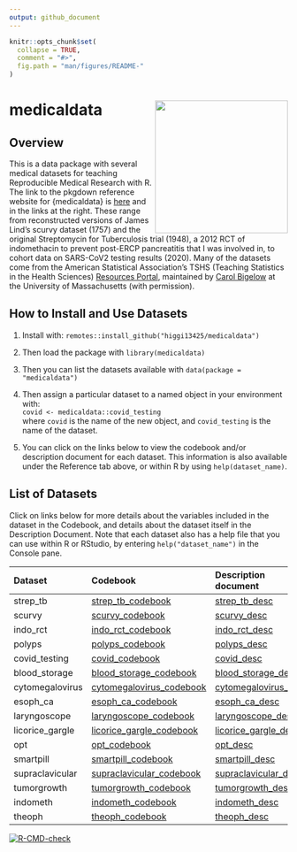 ```yaml
---
output: github_document
---
```


<!-- README.md is generated from README.Rmd. Please edit that file -->

```r
knitr::opts_chunk$set(
  collapse = TRUE,
  comment = "#>",
  fig.path = "man/figures/README-"
)
```

# medicaldata <img src='man/figures/hex-medicaldata.png' align="right" height="240">

## Overview

This is a data package with several medical datasets for teaching Reproducible Medical Research with R. The link to the pkgdown reference website for {medicaldata} is [here](https://higgi13425.github.io/medicaldata/) and in the links at the right. These range from reconstructed versions of James Lind's scurvy dataset (1757) and the original Streptomycin for Tuberculosis trial (1948), a 2012 RCT of indomethacin to prevent post-ERCP pancreatitis that I was involved in, to cohort data on SARS-CoV2 testing results (2020). Many of the datasets come from the American Statistical Association's TSHS (Teaching Statistics in the Health Sciences) [Resources Portal](https://www.causeweb.org/tshs/category/dataset/), maintained by [Carol Bigelow](https://www.umass.edu/sphhs/person/carol-bigelow) at the University of Massachusetts (with permission).

## How to Install and Use Datasets
1. Install with: `remotes::install_github("higgi13425/medicaldata")`     
2. Then load the package with `library(medicaldata)`    
3. Then you can list the datasets available with `data(package = "medicaldata")`    

4. Then assign a particular dataset to a named object in your environment with: <br>
`covid <- medicaldata::covid_testing` <br>
where `covid` is the name of the new object,
and `covid_testing` is the name of the dataset.<br>

5. You can click on the links below to view the codebook and/or description document for each dataset. This information is also available under the Reference tab above, or within R by using `help(dataset_name)`. <br>


## List of Datasets
Click on links below for more details about the variables included in the dataset in the Codebook, and details about the dataset itself in the Description Document. Note that each dataset also has a help file that you can use within R or RStudio, by entering `help("dataset_name")` in the Console pane.

| Dataset         | Codebook                 | Description document          |
|:----------------|:-------------------------|:-------------------------|
|strep_tb|[strep_tb_codebook](https://github.com/higgi13425/medicaldata/blob/master/man/codebooks/strep_tb_codebook.pdf)|[strep_tb_desc](https://github.com/higgi13425/medicaldata/blob/master/man/description_docs/strep_tb_desc.pdf)|
|scurvy|[scurvy_codebook](https://github.com/higgi13425/medicaldata/blob/master/man/codebooks/scurvy_codebook.pdf)| [scurvy_desc](https://github.com/higgi13425/medicaldata/blob/master/man/description_docs/scurvy_desc.pdf)|
|indo_rct|[indo_rct_codebook](https://github.com/higgi13425/medicaldata/blob/master/man/codebooks/indo_rct_codebook.pdf)|[indo_rct_desc](https://github.com/higgi13425/medicaldata/blob/master/man/description_docs/indo_rct_desc.pdf)|
|polyps|[polyps_codebook](https://github.com/higgi13425/medicaldata/blob/master/man/codebooks/polyps_codebook.pdf)|[polyps_desc](https://github.com/higgi13425/medicaldata/blob/master/man/description_docs/polyps_desc.pdf)|
| covid_testing    | [covid_codebook](https://github.com/higgi13425/medicaldata/blob/master/man/codebooks/covid_testing_codebook.pdf)     |[covid_desc](https://github.com/higgi13425/medicaldata/blob/master/man/description_docs/covid_desc.pdf)  |
| blood_storage   | [blood_storage_codebook](https://www.causeweb.org/tshs/datasets/Blood%20Storage%20Data%20Dictionary.pdf)| [blood_storage_desc](https://www.causeweb.org/tshs/datasets/Blood%20Storage%20Dataset%20Introduction.pdf)   |
| cytomegalovirus | [cytomegalovirus_codebook](https://www.causeweb.org/tshs/datasets/Cytomegalovirus%20Data%20Dictionary.pdf)| [cytomegalovirus_desc](https://www.causeweb.org/tshs/datasets/Cytomegalovirus%20Dataset%20Introduction.pdf)  |
| esoph_ca|[esoph_ca_codebook](https://github.com/higgi13425/medicaldata/blob/master/man/codebooks/esoph_codebook.pdf) |  [esoph_ca_desc](https://github.com/higgi13425/medicaldata/blob/master/man/description_docs/esoph_desc.pdf) |
| laryngoscope    |[laryngoscope_codebook](https://www.causeweb.org/tshs/datasets/Laryngoscope%20Data%20Dictionary.pdf)| [laryngoscope_desc](https://www.causeweb.org/tshs/datasets/Laryngoscope%20Dataset%20Introduction.pdf)  |
| licorice_gargle | [licorice_gargle_codebook](https://www.causeweb.org/tshs/datasets/Licorice%20Gargle%20Data%20Dictionary.pdf)| [licorice_gargle_desc](https://www.causeweb.org/tshs/datasets/Licorice%20Gargle%20Dataset%20Introduction.pdf) |
| opt             | [opt_codebook](https://www.causeweb.org/tshs/datasets/OPT_Data_Dictionary.pdf)| [opt_desc](https://www.causeweb.org/tshs/datasets/OPT_Dataset_Introduction.pdf)      |
| smartpill       | [smartpill_codebook](https://www.causeweb.org/tshs/datasets/Smart%20Pill%20Data%20Dictionary.pdf)| [smartpill_desc](https://www.causeweb.org/tshs/datasets/Smart%20Pill%20Dataset%20Introduction.pdf)     |
| supraclavicular | [supraclavicular_codebook](https://www.causeweb.org/tshs/datasets/Supraclavicular%20Data%20Dictionary.pdf)| [supraclavicular_desc](https://www.causeweb.org/tshs/datasets/Supraclavicular%20Dataset%20Introduction.pdf)    |
| tumorgrowth     | [tumorgrowth_codebook](https://www.causeweb.org/tshs/datasets/tumorgrowth_dictionary.pdf)| [tumorgrowth_desc](https://www.causeweb.org/tshs/datasets/tumorgrowth_introduction.pdf) |
| indometh        | [indometh_codebook](https://github.com/higgi13425/medicaldata/blob/master/man/codebooks/indometh_codebook.pdf)         |   [indometh_desc](https://github.com/higgi13425/medicaldata/blob/master/man/description_docs/indometh_desc.pdf)       |
| theoph          | [theoph_codebook](https://github.com/higgi13425/medicaldata/blob/master/man/codebooks/theoph_codebook.pdf)         |   [ theoph_desc](https://github.com/higgi13425/medicaldata/blob/master/man/description_docs/theoph_desc.pdf)  |


<!-- badges: start -->
[![R-CMD-check](https://github.com/higgi13425/medicaldata/workflows/R-CMD-check/badge.svg)](https://github.com/higgi13425/medicaldata/actions)
<!-- badges: end -->



